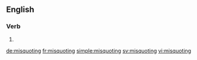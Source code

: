 ==English==

===Verb===
{{head|en|present participle}}

# {{present participle of|misquote|lang=en|nocat=1}}

[[de:misquoting]]
[[fr:misquoting]]
[[simple:misquoting]]
[[sv:misquoting]]
[[vi:misquoting]]